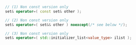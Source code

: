 ```cpp
// (1) Non const version only
set& operator=( const set& other );

// (2) Non const version only
set& operator=( set&& other ) noexcept(/* see below */);

// (3) Non const version only
set& operator=( std::initializer_list<value_type> ilist );
```